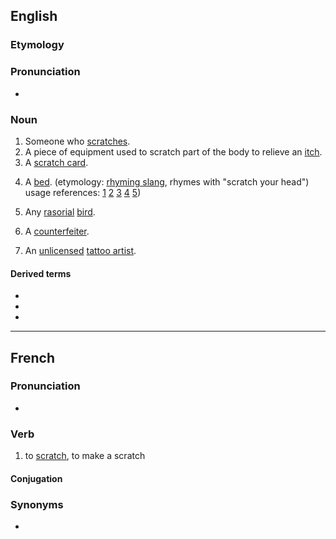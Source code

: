 {{also|Scratcher}}

==English==

===Etymology===
{{suffix|en|scratch|er}}

===Pronunciation===
* {{audio|en|En-au-scratcher.ogg|Audio (AU)}}

===Noun===
{{en-noun}}

# Someone who [[scratch]]es.
# A piece of equipment used to scratch part of the body to relieve an [[itch]].
# A [[scratch card]].
# {{lb|en|slang}} A [[bed]]. (etymology: [[rhyming slang]], rhymes with "scratch your head") usage references: [http://theproject366things.blogspot.com/2010/09/thing-158-milk-market.html] [http://publicaddress.net/default,4110.sm] [https://web.archive.org/web/20101009153704/http://www.triskelartscentre.ie/issc/] [http://www.boards.ie/vbulletin/showthread.php?t=2056009813] [https://web.archive.org/web/20081122094829/http://www.druidschool.com/site/1030100/page/901713])
# {{lb|en|zoology}} Any [[rasorial]] [[bird]].
# {{lb|en|slang}} A [[counterfeiter]].
# {{lb|en|slang|derogatory}} An [[unlicensed]] [[tattoo artist]].

{{Webster 1913}}

====Derived terms====
* {{l|en|back scratcher}}
* {{l|en|butt scratcher}}
* {{l|en|head scratcher}}

----

==French==

===Pronunciation===
* {{fr-IPA}}

===Verb===
{{fr-verb}}

# {{lb|fr|Quebec|colloquial}} to [[scratch]], to make a scratch

====Conjugation====
{{fr-conj-auto}}

===Synonyms===
* {{l|fr|égratigner}}